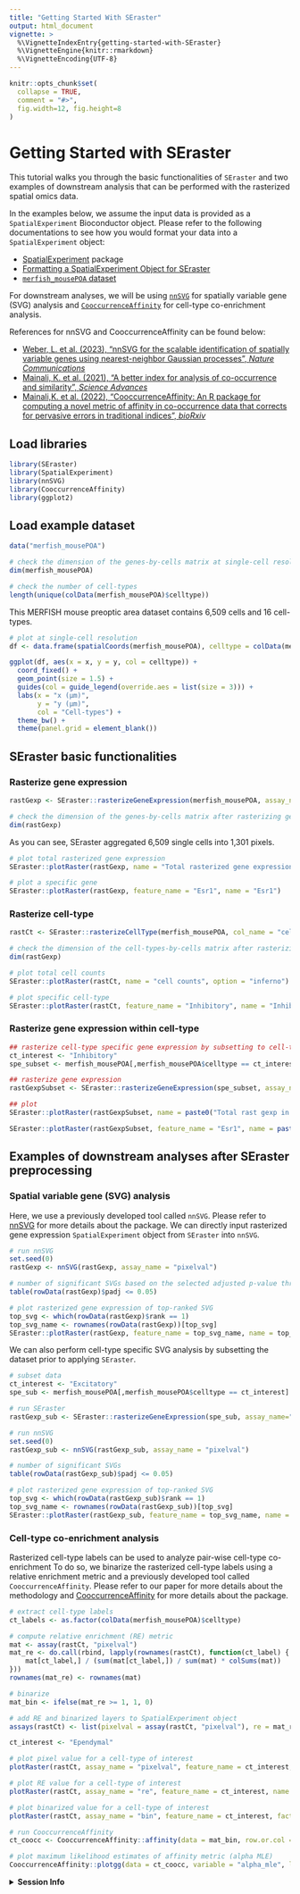 ```yaml
---
title: "Getting Started With SEraster"
output: html_document
vignette: >
  %\VignetteIndexEntry{getting-started-with-SEraster}
  %\VignetteEngine{knitr::rmarkdown}
  %\VignetteEncoding{UTF-8}
---
```


```r
knitr::opts_chunk$set(
  collapse = TRUE,
  comment = "#>",
  fig.width=12, fig.height=8
)
```

# Getting Started with SEraster

This tutorial walks you through the basic functionalities of `SEraster` and two examples of downstream analysis that can be performed with the rasterized spatial omics data.

In the examples below, we assume the input data is provided as a `SpatialExperiment` Bioconductor object. Please refer to the following documentations to see how you would format your data into a `SpatialExperiment` object:

-   [SpatialExperiment](https://bioconductor.org/packages/SpatialExperiment) package
-   [Formatting a SpatialExperiment Object for SEraster](https://jef.works/SEraster/articles/formatting-SpatialExperiment-for-SEraster.html)
-   [`merfish_mousePOA` dataset](https://jef.works/SEraster/reference/merfish_mousePOA.html)

For downstream analyses, we will be using [`nnSVG`](https://bioconductor.org/packages/nnSVG) for spatially variable gene (SVG) analysis and [`CooccurrenceAffinity`](https://cran.r-project.org/package=CooccurrenceAffinity) for cell-type co-enrichment analysis.

References for nnSVG and CooccurrenceAffinity can be found below:

-   [Weber, L. et al. (2023), "nnSVG for the scalable identification of spatially variable genes using nearest-neighbor Gaussian processes", *Nature Communications*](https://doi.org/10.1038/s41467-023-39748-z)
-   [Mainali, K. et al. (2021), "A better index for analysis of co-occurrence and similarity", *Science Advances*](https://doi.org/10.1126/sciadv.abj9204)
-   [Mainali,K. et al. (2022), "CooccurrenceAffinity: An R package for computing a novel metric of affinity in co-occurrence data that corrects for pervasive errors in traditional indices", *bioRxiv*](https://doi.org/10.1101/2022.11.01.514801)

## Load libraries

```r
library(SEraster)
library(SpatialExperiment)
library(nnSVG)
library(CooccurrenceAffinity)
library(ggplot2)
```

## Load example dataset

```r
data("merfish_mousePOA")

# check the dimension of the genes-by-cells matrix at single-cell resolution
dim(merfish_mousePOA)

# check the number of cell-types
length(unique(colData(merfish_mousePOA)$celltype))
```

This MERFISH mouse preoptic area dataset contains 6,509 cells and 16 cell-types.

```r
# plot at single-cell resolution
df <- data.frame(spatialCoords(merfish_mousePOA), celltype = colData(merfish_mousePOA)$celltype)

ggplot(df, aes(x = x, y = y, col = celltype)) +
  coord_fixed() +
  geom_point(size = 1.5) +
  guides(col = guide_legend(override.aes = list(size = 3))) +
  labs(x = "x (μm)",
       y = "y (μm)",
       col = "Cell-types") +
  theme_bw() +
  theme(panel.grid = element_blank())
```

## SEraster basic functionalities

### Rasterize gene expression

```r
rastGexp <- SEraster::rasterizeGeneExpression(merfish_mousePOA, assay_name="volnorm", resolution = 50)

# check the dimension of the genes-by-cells matrix after rasterizing gene expression
dim(rastGexp)
```

As you can see, SEraster aggregated 6,509 single cells into 1,301 pixels.

```r
# plot total rasterized gene expression
SEraster::plotRaster(rastGexp, name = "Total rasterized gene expression")
```

```r
# plot a specific gene
SEraster::plotRaster(rastGexp, feature_name = "Esr1", name = "Esr1")
```

### Rasterize cell-type

```r
rastCt <- SEraster::rasterizeCellType(merfish_mousePOA, col_name = "celltype", resolution = 50)

# check the dimension of the cell-types-by-cells matrix after rasterizing cell-type labels
dim(rastGexp)
```

```r
# plot total cell counts
SEraster::plotRaster(rastCt, name = "cell counts", option = "inferno")
```

```r
# plot specific cell-type
SEraster::plotRaster(rastCt, feature_name = "Inhibitory", name = "Inhibitory neuron counts", option = "inferno")
```

### Rasterize gene expression within cell-type

```r
## rasterize cell-type specific gene expression by subsetting to cell-type of interest
ct_interest <- "Inhibitory"
spe_subset <- merfish_mousePOA[,merfish_mousePOA$celltype == ct_interest]

## rasterize gene expression
rastGexpSubset <- SEraster::rasterizeGeneExpression(spe_subset, assay_name="volnorm", resolution = 50)
```

```r
## plot
SEraster::plotRaster(rastGexpSubset, name = paste0("Total rast gexp in ", ct_interest))
```

```r
SEraster::plotRaster(rastGexpSubset, feature_name = "Esr1", name = paste0("Esr1 in ", ct_interest))
```

## Examples of downstream analyses after SEraster preprocessing

### Spatial variable gene (SVG) analysis

Here, we use a previously developed tool called `nnSVG`. Please refer to [nnSVG](https://bioconductor.org/packages/nnSVG) for more details about the package. We can directly input rasterized gene expression `SpatialExperiment` object from `SEraster` into `nnSVG`.

```r
# run nnSVG
set.seed(0)
rastGexp <- nnSVG(rastGexp, assay_name = "pixelval")
```

```r
# number of significant SVGs based on the selected adjusted p-value threshold
table(rowData(rastGexp)$padj <= 0.05)
```

```r
# plot rasterized gene expression of top-ranked SVG
top_svg <- which(rowData(rastGexp)$rank == 1)
top_svg_name <- rownames(rowData(rastGexp))[top_svg]
SEraster::plotRaster(rastGexp, feature_name = top_svg_name, name = top_svg_name)
```

We can also perform cell-type specific SVG analysis by subsetting the dataset prior to applying `SEraster`.

```r
# subset data
ct_interest <- "Excitatory"
spe_sub <- merfish_mousePOA[,merfish_mousePOA$celltype == ct_interest]

# run SEraster
rastGexp_sub <- SEraster::rasterizeGeneExpression(spe_sub, assay_name="volnorm", resolution = 50)

# run nnSVG
set.seed(0)
rastGexp_sub <- nnSVG(rastGexp_sub, assay_name = "pixelval")
```

```r
# number of significant SVGs
table(rowData(rastGexp_sub)$padj <= 0.05)
```

```r
# plot rasterized gene expression of top-ranked SVG
top_svg <- which(rowData(rastGexp_sub)$rank == 1)
top_svg_name <- rownames(rowData(rastGexp_sub))[top_svg]
SEraster::plotRaster(rastGexp_sub, feature_name = top_svg_name, name = top_svg_name)
```

### Cell-type co-enrichment analysis

Rasterized cell-type labels can be used to analyze pair-wise cell-type co-enrichment To do so, we binarize the rasterized cell-type labels using a relative enrichment metric and a previously developed tool called `CooccurrenceAffinity`. Please refer to our paper for more details about the methodology and [CooccurrenceAffinity](https://CRAN.R-project.org/package=CooccurrenceAffinity) for more details about the package.

```r
# extract cell-type labels
ct_labels <- as.factor(colData(merfish_mousePOA)$celltype)

# compute relative enrichment (RE) metric
mat <- assay(rastCt, "pixelval")
mat_re <- do.call(rbind, lapply(rownames(rastCt), function(ct_label) {
    mat[ct_label,] / (sum(mat[ct_label,]) / sum(mat) * colSums(mat))
}))
rownames(mat_re) <- rownames(mat)

# binarize
mat_bin <- ifelse(mat_re >= 1, 1, 0)

# add RE and binarized layers to SpatialExperiment object
assays(rastCt) <- list(pixelval = assay(rastCt, "pixelval"), re = mat_re, bin = mat_bin)
```

```r
ct_interest <- "Ependymal"

# plot pixel value for a cell-type of interest
plotRaster(rastCt, assay_name = "pixelval", feature_name = ct_interest, name = "cell-type counts", option = "inferno")
```

```r
# plot RE value for a cell-type of interest
plotRaster(rastCt, assay_name = "re", feature_name = ct_interest, name = "RE", option = "inferno")
```

```r
# plot binarized value for a cell-type of interest
plotRaster(rastCt, assay_name = "bin", feature_name = ct_interest, factor_levels = c(0,1), name = "binarized", option = "inferno")
```
```r
# run CooccurrenceAffinity
ct_coocc <- CooccurrenceAffinity::affinity(data = mat_bin, row.or.col = "row", squarematrix = c("all"))

# plot maximum likelihood estimates of affinity metric (alpha MLE)
CooccurrenceAffinity::plotgg(data = ct_coocc, variable = "alpha_mle", legendlimit = "datarange")
```

<details>

<summary>**Session Info**</summary>

```r
sessionInfo()
```

</details>
